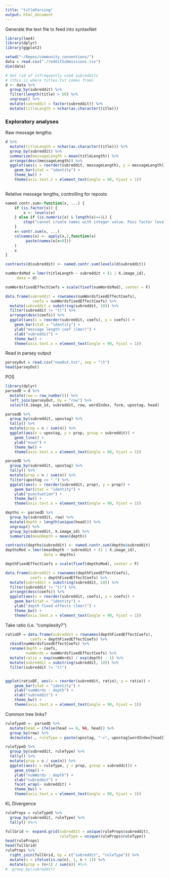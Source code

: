 ```yaml
---
title: "titleParsing"
output: html_document
---
```


Generate the text file to feed into syntaxNet

```r
library(lme4)
library(dplyr)
library(ggplot2)

setwd("~/Repos/community_conventions/")
data = read.csv("./redditSubmissions.csv")
dim(data)

# Get rid of infrequently used subreddits 
# (this is where titles.txt comes from)
d <- data %>%
  group_by(subreddit) %>%
  filter(length(title) > 50) %>%
  ungroup() %>%
  mutate(subreddit = factor(subreddit)) %>%
  mutate(titleLength = nchar(as.character(title)))

```

### Exploratory analyses

Raw message lengths:

```r
d %>% 
  mutate(titleLength = nchar(as.character(title))) %>%
  group_by(subreddit) %>%
  summarize(messageLength = mean(titleLength)) %>%
  arrange(desc(messageLength)) %>%
  ggplot(aes(x = reorder(subreddit, messageLength), y = messageLength)) +
    geom_bar(stat = "identity") +
    theme_bw() +
    theme(axis.text.x = element_text(angle = 90, hjust = 1))
  
```

Relative message lengths, controlling for reposts

```r
named.contr.sum<-function(x, ...) {
    if (is.factor(x)) {
        x <- levels(x)
    } else if (is.numeric(x) & length(x)==1L) {
        stop("cannot create names with integer value. Pass factor levels")
    }
    x<-contr.sum(x, ...)
    colnames(x) <- apply(x,2,function(x) 
         paste(names(x[x>0]))
    )
    x
}

contrasts(d$subreddit) <- named.contr.sum(levels(d$subreddit))

numWordsMod = lmer(titleLength ~ subreddit + (1 | X.image_id), 
     data = d)

numWordsfixedEffectCoefs = scale(fixef(numWordsMod), center = F)

data.frame(subreddit = rownames(numWordsfixedEffectCoefs), 
            coefs = numWordsfixedEffectCoefs) %>%
  mutate(subreddit = substring(subreddit, 10)) %>%
  filter(subreddit != "t)") %>%
  arrange(desc(coefs)) %>%
  ggplot(aes(x = reorder(subreddit, coefs), y = coefs)) +
    geom_bar(stat = "identity") +
    ylab("message length coef (lmer)") +
    xlab("subreddit") +
    theme_bw() +
    theme(axis.text.x = element_text(angle = 90, hjust = 1)) 
```

Read in parsey output

```r
parseyOut = read.csv("newOut.txt", sep = "\t")
head(parseyOut)
```

POS

```r
library(dplyr)
parsedD = d %>% 
  mutate(row = row_number()) %>%
  left_join(parseyOut, by = "row") %>%
  select(X.image_id, subreddit, row, wordIndex, form, upostag, head)

parsedD %>%
  group_by(subreddit, upostag) %>%
  tally() %>%
  mutate(prop = n / sum(n)) %>%
  ggplot(aes(x = upostag, y = prop, group = subreddit)) +
    geom_line() +
    ylab("noun") +
    theme_bw() +
    theme(axis.text.x = element_text(angle = 90, hjust = 1)) 
```


```r
parsedD %>%
  group_by(subreddit, upostag) %>%
  tally() %>%
  mutate(prop = n / sum(n)) %>%
  filter(upostag == ".") %>%
  ggplot(aes(x = reorder(subreddit, prop), y = prop)) +
    geom_bar(stat = "identity") +
    ylab("punctuation") +
    theme_bw() +
    theme(axis.text.x = element_text(angle = 90, hjust = 1)) 
```


```r
depths <- parsedD %>%
  group_by(subreddit, row) %>%
  mutate(depth = length(unique(head))) %>%
  ungroup() %>%
  group_by(subreddit, X.image_id) %>%
  summarize(meanDepth = mean(depth))

contrasts(depths$subreddit) <- named.contr.sum(depths$subreddit)
depthsMod = lmer(meanDepth ~ subreddit + (1 | X.image_id), 
                 data = depths)

depthFixedEffectCoefs = scale(fixef(depthsMod), center = F)

data.frame(subreddit = rownames(depthFixedEffectCoefs), 
           coefs = depthFixedEffectCoefs) %>%
  mutate(subreddit = substring(subreddit, 10)) %>%
  filter(subreddit != "t)") %>%
  arrange(desc(coefs)) %>%
  ggplot(aes(x = reorder(subreddit, coefs), y = coefs)) +
    geom_bar(stat = "identity") +
    ylab("depth fixed effects (lmer)") +
    theme_bw() +
    theme(axis.text.x = element_text(angle = 90, hjust = 1))
```

Take ratio (i.e. "complexity?")

```r
ratioDF = data.frame(subreddit = rownames(depthFixedEffectCoefs), 
           coefs = depthFixedEffectCoefs) %>% 
  cbind(numWordsfixedEffectCoefs) %>%
  rename(depth = coefs,
         numWords = numWordsfixedEffectCoefs) %>%
  mutate(ratio = exp(numWords) / exp(depth) - 1) %>%
  mutate(subreddit = substring(subreddit, 10)) %>%
  filter(subreddit != "t)") 


ggplot(ratioDF, aes(x = reorder(subreddit, ratio), y = ratio)) +
    geom_bar(stat = "identity") +
    ylab("numWords : depth") +
    xlab("subreddit") +
    theme_bw() +
    theme(axis.text.x = element_text(angle = 90, hjust = 1)) 
```

Common tree links?

```r
ruleTypeD <- parsedD %>%
  mutate(head = ifelse(head == 0, NA, head)) %>%
  group_by(row) %>%
  do(mutate(., ruleType = paste(upostag, "->", upostag[wordIndex[head]])))
```


```r
ruleTypeD %>%
  group_by(subreddit, ruleType) %>% 
  tally() %>%
  mutate(prop = n / sum(n)) %>%
  ggplot(aes(x = ruleType, y = prop, group = subreddit)) +
    geom_step() +
    ylab("numWords : depth") +
    xlab("subreddit") +
    facet_wrap(~ subreddit) +
    theme_bw() +
    theme(axis.text.x = element_text(angle = 90, hjust = 1)) 
```

KL Divergence

```r
ruleProps = ruleTypeD %>%
  group_by(subreddit, ruleType) %>% 
  tally() #%>%

fullGrid <- expand.grid(subreddit = unique(ruleProps$subreddit), 
                        ruleType = unique(ruleProps$ruleType)) 
head(ruleProps)
head(fullGrid)
ruleProps %>%
  right_join(fullGrid, by = c("subreddit", "ruleType")) %>%
  mutate(n = ifelse(is.na(n), 1, n + 1)) %>%
  mutate(prop = (n+1) / sum(n)) #%>%
#  group_by(subreddit) 

```